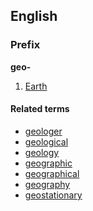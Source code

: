 ==English==
===Prefix===
'''geo-'''

#[[Earth]]

====Related terms====
*[[geologer]]
*[[geological]]
*[[geology]]
*[[geographic]]
*[[geographical]]
*[[geography]]
*[[geostationary]]